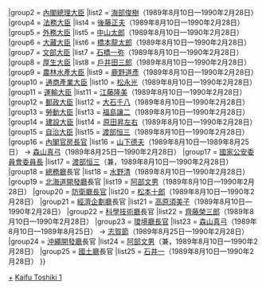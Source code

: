 {{Navbox
|name = 第一次海部內閣
|title = [[第一次海部內閣]]
|state = {{{state|collapsed}}}
|list1 = {{#ifeq:{{{1}}}|nocat||
{{Navbox with columns|child
|fullwidth = true
|colstyle = text-align: center; vertical-align: middle;
|oddcolstyle = background: #e9e9e9;
|evencolstyle = background: #f9f9f9;
|col1width = 20%
|col2width = 60%
|col3width = 20%
|col1 = [[宇野內閣]]<br /><small>（[[:Template:宇野內閣|模板]]）</small>
|col2 = （1989年8月10日—1990年2月28日）
|col3 = [[第二次海部內閣]]<br /><small>（[[:Template:第二次海部內閣|模板]]）</small>
}}
}}
|group2  = [[內閣總理大臣]]
|list2   = [[海部俊樹]]（1989年8月10日—1990年2月28日）
|group4  = [[法務大臣]]
|list4   = [[後藤正夫]]（1989年8月10日—1990年2月28日）
|group5  = [[外務大臣 (日本)|外務大臣]]
|list5   = [[中山太郎]]（1989年8月10日—1990年2月28日）
|group6  = [[大藏大臣]]
|list6   = [[橋本龍太郎]]（1989年8月10日—1990年2月28日）
|group7  = [[文部大臣]]
|list7   = [[石橋一弥]]（1989年8月10日—1990年2月28日）
|group8  = [[厚生大臣]]
|list8   = [[戶井田三郎]]（1989年8月10日—1990年2月28日）
|group9  = [[農林水產大臣]]
|list9   = [[鹿野道彥]]（1989年8月10日—1990年2月28日）
|group10  = [[通商產業大臣]]
|list10   = [[松永光]]（1989年8月10日—1990年2月28日）
|group11  = [[運輸大臣 (日本)|運輸大臣]]
|list11   = [[江藤隆美]]（1989年8月10日—1990年2月28日）
|group12  = [[郵政大臣]]
|list12   = [[大石千八]]（1989年8月10日—1990年2月28日）
|group13  = [[勞動大臣]]
|list13   = [[福島讓二]]（1989年8月10日—1990年2月28日）
|group14  = [[建設大臣]]
|list14   = [[原田昇左右]]（1989年8月10日—1990年2月28日）
|group15  = [[自治大臣]]
|list15   = [[渡部恒三]]（1989年8月10日—1990年2月28日）
|group16  = [[內閣官房長官]]
|list16   = [[山下德夫]]（1989年8月10日—1989年8月25日） → [[森山真弓]]（1989年8月25日—1990年2月28日）
|group17  = [[國家公安委員會委員長]]
|list17   = [[渡部恒三]]（兼，1989年8月10日—1990年2月28日）
|group18  = [[總務廳 (日本)|總務廳]]長官
|list18   = [[水野清]]（1989年8月10日—1990年2月28日）
|group19  = [[北海道開發廳]]長官
|list19   = [[阿部文男]]（1989年8月10日—1990年2月28日）
|group20  = [[防衛廳長官]]
|list20   = [[松本十郎]]（1989年8月10日—1990年2月28日）
|group21  = [[經濟企劃廳]]長官
|list21   = [[高原須美子]]（1989年8月10日—1990年2月28日）
|group22  = [[科學技術廳]]長官
|list22   = [[齊藤榮三郎]]（1989年8月10日—1990年2月28日）
|group23  = [[環境廳長官]]
|list23   = [[森山真弓]]（1989年8月10日—1989年8月25日） → [[志賀節]]（1989年8月25日—1990年2月28日）
|group24  = [[沖繩開發廳]]長官
|list24   = [[阿部文男]]（兼，1989年8月10日—1990年2月28日）
|group25  = [[國土廳]]長官
|list25   = [[石井一]]（1989年8月10日—1990年2月28日）
}}
<noinclude>
[[Category:第一次海部內閣閣僚|+]]
[[Category:日本內閣模板|Kaifu Toshiki 1]]
</noinclude>